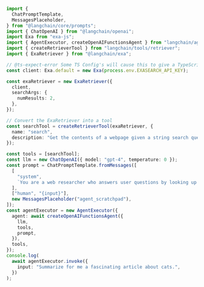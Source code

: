```typescript
import {
  ChatPromptTemplate,
  MessagesPlaceholder,
} from "@langchain/core/prompts";
import { ChatOpenAI } from "@langchain/openai";
import Exa from "exa-js";
import { AgentExecutor, createOpenAIFunctionsAgent } from "langchain/agents";
import { createRetrieverTool } from "langchain/tools/retriever";
import { ExaRetriever } from "@langchain/exa";

// @ts-expect-error Some TS Config's will cause this to give a TypeScript error, even though it works.
const client: Exa.default = new Exa(process.env.EXASEARCH_API_KEY);

const exaRetriever = new ExaRetriever({
  client,
  searchArgs: {
    numResults: 2,
  },
});

// Convert the ExaRetriever into a tool
const searchTool = createRetrieverTool(exaRetriever, {
  name: "search",
  description: "Get the contents of a webpage given a string search query.",
});

const tools = [searchTool];
const llm = new ChatOpenAI({ model: "gpt-4", temperature: 0 });
const prompt = ChatPromptTemplate.fromMessages([
  [
    "system",
    `You are a web researcher who answers user questions by looking up information on the internet and retrieving contents of helpful documents. Cite your sources.`,
  ],
  ["human", "{input}"],
  new MessagesPlaceholder("agent_scratchpad"),
]);
const agentExecutor = new AgentExecutor({
  agent: await createOpenAIFunctionsAgent({
    llm,
    tools,
    prompt,
  }),
  tools,
});
console.log(
  await agentExecutor.invoke({
    input: "Summarize for me a fascinating article about cats.",
  })
);
```